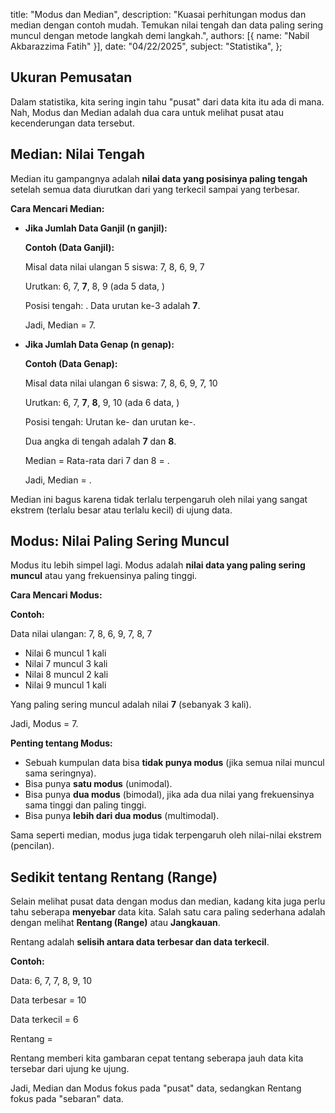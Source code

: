  title: "Modus dan Median",
  description: "Kuasai perhitungan modus dan median dengan contoh mudah. Temukan nilai tengah dan data paling sering muncul dengan metode langkah demi langkah.",
  authors: [{ name: "Nabil Akbarazzima Fatih" }],
  date: "04/22/2025",
  subject: "Statistika",
};

## Ukuran Pemusatan

Dalam statistika, kita sering ingin tahu "pusat" dari data kita itu ada di mana. Nah, Modus dan Median adalah dua cara untuk melihat pusat atau kecenderungan data tersebut.

## Median: Nilai Tengah

Median itu gampangnya adalah **nilai data yang posisinya paling tengah** setelah semua data diurutkan dari yang terkecil sampai yang terbesar.

**Cara Mencari Median:**

<div className="flex flex-col gap-4">
  <BlockMath math="\text{1. Urutkan Data: Dari yang terkecil ke terbesar}" />
  <BlockMath math="\text{2. Cari Posisi Tengah}" />
</div>

- **Jika Jumlah Data Ganjil (n ganjil):**

  <BlockMath math="\text{Median} = \text{Nilai data urutan ke-} \frac{n+1}{2}" />

  **Contoh (Data Ganjil):**

  Misal data nilai ulangan 5 siswa: 7, 8, 6, 9, 7

  Urutkan: 6, 7, **7**, 8, 9 (ada 5 data, <InlineMath math="n=5" />)

  Posisi tengah: <InlineMath math="(5+1)/2 = 3" />. Data urutan ke-3 adalah **7**.

  Jadi, Median = 7.

- **Jika Jumlah Data Genap (n genap):**

  <BlockMath math="\text{Median} = \frac{\text{Nilai urutan ke-}(n/2) + \text{Nilai urutan ke-}((n/2)+1)}{2}" />

  **Contoh (Data Genap):**

  Misal data nilai ulangan 6 siswa: 7, 8, 6, 9, 7, 10

  Urutkan: 6, 7, **7**, **8**, 9, 10 (ada 6 data, <InlineMath math="n=6" />)

  Posisi tengah: Urutan ke-<InlineMath math="6/2 = 3" /> dan urutan ke-<InlineMath math="(6/2) + 1 = 4" />.

  Dua angka di tengah adalah **7** dan **8**.

  Median = Rata-rata dari 7 dan 8 = <InlineMath math="(7+8)/2 = 7.5" />.

  Jadi, Median = <InlineMath math="7.5" />.

Median ini bagus karena tidak terlalu terpengaruh oleh nilai yang sangat ekstrem (terlalu besar atau terlalu kecil) di ujung data.

## Modus: Nilai Paling Sering Muncul

Modus itu lebih simpel lagi. Modus adalah **nilai data yang paling sering muncul** atau yang frekuensinya paling tinggi.

**Cara Mencari Modus:**

<div className="flex flex-col gap-4">
  <BlockMath math="\text{1. Hitung frekuensi tiap nilai data}" />
  <BlockMath math="\text{2. Cari nilai data dengan frekuensi terbesar}" />
</div>

**Contoh:**

Data nilai ulangan: 7, 8, 6, 9, 7, 8, 7

- Nilai 6 muncul 1 kali
- Nilai 7 muncul 3 kali
- Nilai 8 muncul 2 kali
- Nilai 9 muncul 1 kali

Yang paling sering muncul adalah nilai **7** (sebanyak 3 kali).

Jadi, Modus = 7.

**Penting tentang Modus:**

- Sebuah kumpulan data bisa **tidak punya modus** (jika semua nilai muncul sama seringnya).
- Bisa punya **satu modus** (unimodal).
- Bisa punya **dua modus** (bimodal), jika ada dua nilai yang frekuensinya sama tinggi dan paling tinggi.
- Bisa punya **lebih dari dua modus** (multimodal).

Sama seperti median, modus juga tidak terpengaruh oleh nilai-nilai ekstrem (pencilan).

## Sedikit tentang Rentang (Range)

Selain melihat pusat data dengan modus dan median, kadang kita juga perlu tahu seberapa **menyebar** data kita. Salah satu cara paling sederhana adalah dengan melihat **Rentang (Range)** atau **Jangkauan**.

Rentang adalah **selisih antara data terbesar dan data terkecil**.

<BlockMath math="\text{Rentang} = \text{Data Terbesar} - \text{Data Terkecil}" />

**Contoh:**

Data: 6, 7, 7, 8, 9, 10

Data terbesar = 10

Data terkecil = 6

Rentang = <InlineMath math="10 - 6 = 4" />

Rentang memberi kita gambaran cepat tentang seberapa jauh data kita tersebar dari ujung ke ujung.

Jadi, Median dan Modus fokus pada "pusat" data, sedangkan Rentang fokus pada "sebaran" data.
